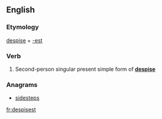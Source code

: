 ==English==

===Etymology===
[[despise]] + [[-est]]

===Verb===
{{head|en|verb form}}

# {{context|archaic|lang=en}} Second-person singular present simple form of '''[[despise]]'''

===Anagrams===
* [[sidesteps#English|sidesteps]]

[[fr:despisest]]